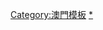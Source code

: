 {{Navbox
| name  = 澳門醫院
| image  = [[File:CHCSJ.jpg|100px]]
| title = [[澳門醫院列表|澳門醫院]]
| bodyclass = hlist

| group1 = 公立醫院
| list1 = 
* [[仁伯爵綜合醫院]]（山頂醫院）
* [[離島醫療綜合體]]（興建中）
* [[九澳康復醫院]]

| group2 = 私立醫院
| list2 = 
* [[鏡湖醫院]]
* [[科大醫院]]
* [[銀葵醫院]]

| group3 = 已結業
| list3 = 
* [[聖辣非醫院]]
* [[泰福馬瀧日間醫院]]
}}<noinclude>
[[Category:澳門模板]]
[[Category:澳門醫院|*]]
</noinclude>